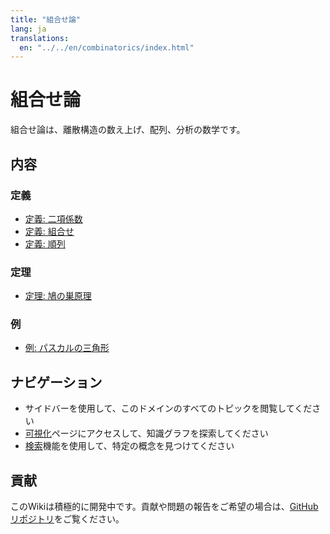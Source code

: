 ```yaml
---
title: "組合せ論"
lang: ja
translations:
  en: "../../en/combinatorics/index.html"
---
```


# 組合せ論

組合せ論は、離散構造の数え上げ、配列、分析の数学です。

## 内容

### 定義

- [定義: 二項係数](def-binomial-coefficient.qmd)
- [定義: 組合せ](def-combination.qmd)
- [定義: 順列](def-permutation.qmd)

### 定理

- [定理: 鳩の巣原理](thm-pigeonhole-principle.qmd)

### 例

- [例: パスカルの三角形](ex-pascals-triangle.qmd)

## ナビゲーション

- サイドバーを使用して、このドメインのすべてのトピックを閲覧してください
- [可視化](../../visualizations-ja.qmd)ページにアクセスして、知識グラフを探索してください
- [検索](../../search-ja.qmd)機能を使用して、特定の概念を見つけてください

## 貢献

このWikiは積極的に開発中です。貢献や問題の報告をご希望の場合は、[GitHubリポジトリ](https://github.com/RK0429/ModernMath)をご覧ください。
